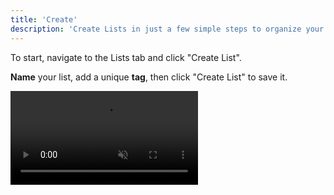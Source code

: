 ```yaml
---
title: 'Create'
description: 'Create Lists in just a few simple steps to organize your leads.'
---
```


To start, navigate to the Lists tab and click "Create List".

**Name** your list, add a unique **tag**, then click "Create List" to save it.

<video autoplay="true" muted="true" loop playsinline className="w-full aspect-video" src="/videos/guides_createlist.mp4" />